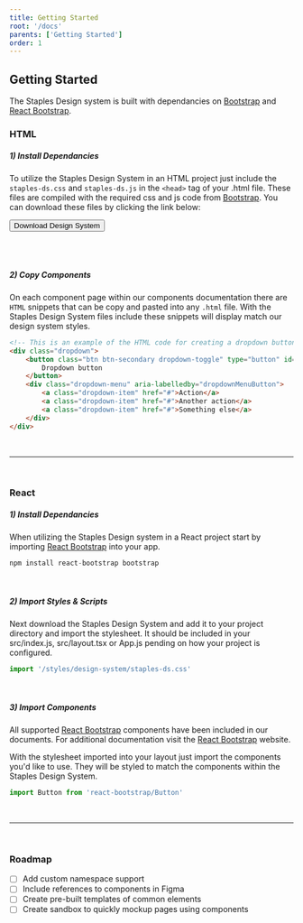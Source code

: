 ```yaml
---
title: Getting Started
root: '/docs'
parents: ['Getting Started']
order: 1
---
```



## Getting Started

The Staples Design system is built with dependancies on [Bootstrap](https://getbootstrap.com) and [React Bootstrap](https://react-bootstrap.github.io/).

### HTML

##### 1) Install Dependancies

To utilize the Staples Design System in an HTML project just include the `staples-ds.css` and `staples-ds.js` in the `<head>` tag of your .html file.
These files are compiled with the required css and js code from [Bootstrap](https://getbootstrap.com). You can download these files by clicking the link below:

<Button href="#">Download Design System</Button>

<br/>
<br/>

##### 2) Copy Components
On each component page within our components documentation there are `HTML` snippets that can be copy and pasted into any `.html` file. With the Staples Design System files include these snippets will display match 
our design system styles.

```HTML
<!-- This is an example of the HTML code for creating a dropdown button -->
<div class="dropdown">
    <button class="btn btn-secondary dropdown-toggle" type="button" id="dropdownMenuButton" data-toggle="dropdown" aria-haspopup="true" aria-expanded="false">
        Dropdown button
    </button>
    <div class="dropdown-menu" aria-labelledby="dropdownMenuButton">
        <a class="dropdown-item" href="#">Action</a>
        <a class="dropdown-item" href="#">Another action</a>
        <a class="dropdown-item" href="#">Something else</a>
    </div>
</div>
```
<br/>

<hr/>

<br/>

### React

##### 1) Install Dependancies

When utilizing the Staples Design system in a React project start by importing [React Bootstrap](https://react-bootstrap.github.io/) into your app.

```javascript
npm install react-bootstrap bootstrap
```
<br/>

##### 2) Import Styles & Scripts
Next download the Staples Design System and add it to your project directory and import the stylesheet. It should be included in your src/index.js, src/layout.tsx or App.js pending on how your project is configured.

```javascript
import '/styles/design-system/staples-ds.css'
```
<br/>

##### 3) Import Components
All supported [React Bootstrap](https://react-bootstrap.github.io/) components have been included in our documents. For additional documentation visit the [React Bootstrap](https://react-bootstrap.github.io/) website. 

With the stylesheet imported into your layout just import the components you'd like to use. They will be styled to match the components within the Staples Design System.

```javascript
import Button from 'react-bootstrap/Button'
```

<br/>

<hr/>

<br/>

### Roadmap

- [ ] Add custom namespace support
- [ ] Include references to components in Figma
- [ ] Create pre-built templates of common elements
- [ ] Create sandbox to quickly mockup pages using components

<br/>
<br/>
<br/>
